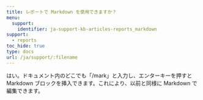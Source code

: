 ---
title: レポートで Markdown を使用できますか？
menu:
  support:
    identifier: ja-support-kb-articles-reports_markdown
support:
  - reports
toc_hide: true
type: docs
url: /ja/support/:filename
---
はい。ドキュメント内のどこでも「/mark」と入力し、エンターキーを押すと Markdown ブロックを挿入できます。これにより、以前と同様に Markdown で編集できます。